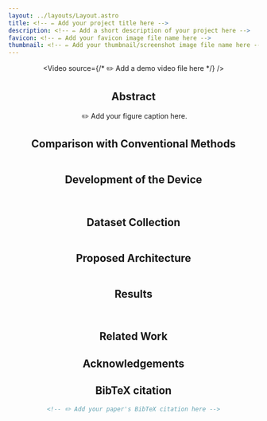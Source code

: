 ```yaml
---
layout: ../layouts/Layout.astro
title: <!-- ✏️ Add your project title here -->
description: <!-- ✏️ Add a short description of your project here -->
favicon: <!-- ✏️ Add your favicon image file name here -->
thumbnail: <!-- ✏️ Add your thumbnail/screenshot image file name here -->
---
```



<Header
  title={frontmatter.title}
  authors={[
    // ✏️ Add your list of authors here in the same format
  ]}
  notes={[
    // ✏️ Add author affiliations and contribution notes here
  ]}
  links={[
    // ✏️ Add links such as Paper, DOI, Code, or Video here
  ]}
/>

<Video source={/* ✏️ Add a demo video file here */} />

## Abstract

<div style={{ textAlign: "justify" }}>
<!-- ✏️ Add your project abstract or short summary here -->
</div>

<Figure>
  <Image slot="figure" source={/* ✏️ Add your main figure here */} altText="Main project figure" />
  <span slot="caption">✏️ Add your figure caption here.</span>
</Figure>

## Comparison with Conventional Methods

<div style={{ textAlign: "justify" }}>
<!-- ✏️ Write how your method compares with existing ones -->
</div>

<Figure>
  <Image slot="figure" source={/* ✏️ Add comparison figure here */} altText="Comparison diagram" />
</Figure>

## Development of the Device

<div style={{ textAlign: "justify" }}>
<!-- ✏️ Add a description of how your device/system is built -->
</div>

<TwoColumns>
  <Figure slot="left">
    <Image slot="figure" source={/* ✏️ Add figure 1 */} altText="Device image" />
  </Figure>
  <Figure slot="right">
    <Image slot="figure" source={/* ✏️ Add figure 2 */} altText="Exploded view" />
  </Figure>
</TwoColumns>

## Dataset Collection

<div style={{ textAlign: "justify" }}>
<!-- ✏️ Describe how your dataset was collected -->
</div>

<Figure>
  <Image slot="figure" source={/* ✏️ Add dataset figure */} altText="Dataset diagram" />
</Figure>

## Proposed Architecture

<div style={{ textAlign: "justify" }}>
<!-- ✏️ Describe your algorithm or system architecture -->
</div>

<Figure>
  <Image slot="figure" source={/* ✏️ Add architecture diagram */} altText="Architecture diagram" />
</Figure>

## Results

<div style={{ textAlign: "justify" }}>
<!-- ✏️ Summarize your results and key findings -->
</div>

<TwoColumns>
  <Figure slot="left">
    <Image slot="figure" source={/* ✏️ Add results figure 1 */} altText="Results graph 1" />
  </Figure>
  <Figure slot="right">
    <Image slot="figure" source={/* ✏️ Add results figure 2 */} altText="Results graph 2" />
  </Figure>
</TwoColumns>

## Related Work

<!-- ✏️ Add links and short descriptions of your related publications/projects -->

## Acknowledgements

<!-- ✏️ Add acknowledgements or funding notes here -->

## BibTeX citation

```bibtex
<!-- ✏️ Add your paper's BibTeX citation here -->

